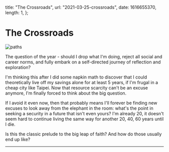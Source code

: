   title: "The Crossroads",
  url: "2021-03-25-crossroads",
  date: 1616655370,
  length: 1,
};

# The Crossroads

![paths](/images/2021-03-25-crossroads/paths.jpg)

The question of the year - should I drop what I'm doing, reject all social and career norms, and fully embark on a self-directed journey of reflection and exploration?

I'm thinking this after I did some napkin math to discover that I could theoretically live off my savings alone for at least 5 years, if I'm frugal in a cheap city like Taipei. Now that resource scarcity can't be an excuse anymore, I'm finally forced to think about the big question.

If I avoid it even now, then that probably means I'll forever be finding new excuses to look away from the elephant in the room: what's the point in seeking a security in a future that isn't even yours? I'm already 20, it doesn't seem hard to continue living the same way for another 20, 40, 60 years until I die.

Is this the classic prelude to the big leap of faith? And how do those usually end up like?

---
